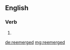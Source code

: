 ==English==

===Verb===
{{head|en|verb form}}

# {{en-past of|reemerge}}

[[de:reemerged]]
[[mg:reemerged]]